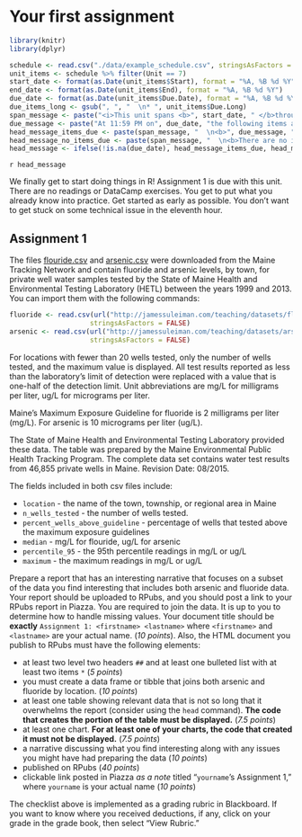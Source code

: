 # Your first assignment

```r
library(knitr)
library(dplyr)

schedule <- read.csv("./data/example_schedule.csv", stringsAsFactors = FALSE)
unit_items <- schedule %>% filter(Unit == 7)
start_date <- format(as.Date(unit_items$Start), format = "%A, %B %d %Y")
end_date <- format(as.Date(unit_items$End), format = "%A, %B %d %Y")
due_date <- format(as.Date(unit_items$Due.Date), format = "%A, %B %d %Y")
due_items_long <- gsub(", ", "  \n* ", unit_items$Due.Long)
span_message <- paste("<i>This unit spans <b>", start_date, " </b>through <b>", end_date, "</b>.</i>", sep="")
due_message <- paste("At 11:59 PM on", due_date, "the following items are due:")
head_message_items_due <- paste(span_message, "  \n<b>", due_message, "</b>  \n\n* ", due_items_long, sep="")
head_message_no_items_due <- paste(span_message, "  \n<b>There are no items due this unit.</b>", sep="")
head_message <- ifelse(!is.na(due_date), head_message_items_due, head_message_no_items_due)
```
`r head_message`

We finally get to start doing things in R! Assignment 1 is due with this unit. There are no readings or DataCamp exercises. You get to put what you already know into practice. Get started as early as possible. You don't want to get stuck on some technical issue in the eleventh hour.

## Assignment 1

The files [flouride.csv](http://jamessuleiman.com/teaching/datasets/fluoride.csv) and [arsenic.csv](http://jamessuleiman.com/teaching/datasets/arsenic.csv) were downloaded from the Maine Tracking Network and contain fluoride and arsenic levels, by town, for private well water samples tested by the State of Maine Health and Environmental Testing Laboratory (HETL) between the years 1999 and 2013. You can import them with the following commands:

```r
fluoride <- read.csv(url("http://jamessuleiman.com/teaching/datasets/fluoride.csv"),
                    stringsAsFactors = FALSE)
arsenic <- read.csv(url("http://jamessuleiman.com/teaching/datasets/arsenic.csv"),
                    stringsAsFactors = FALSE)
```

For locations with fewer than 20 wells tested, only the number of wells tested, and the maximum value is displayed. All test results reported as less than the laboratory’s limit of detection were replaced with a value that is one-half of the detection limit. Unit abbreviations are mg/L for milligrams per liter, ug/L for micrograms per liter.

Maine's Maximum Exposure Guideline for fluoride is 2 milligrams per liter (mg/L). For arsenic is 10 micrograms per liter (ug/L).

The State of Maine Health and Environmental Testing Laboratory provided these data. The table was prepared by the Maine Environmental Public Health Tracking Program. The complete data set contains water test results from 46,855 private wells in Maine. Revision Date: 08/2015.

The fields included in both csv files include:

* `location` - the name of the town, township, or regional area in Maine
* `n_wells_tested` - the number of wells tested.
* `percent_wells_above_guideline` - percentage of wells that tested above the maximum exposure guidelines
* `median` - mg/L for flouride, ug/L for arsenic
* `percentile_95` - the 95th percentile readings in mg/L or ug/L
* `maximum` - the maximum readings in mg/L or ug/L

Prepare a report that has an interesting narrative that focuses on a subset of the data you find interesting that includes both arsenic and fluoride data. Your report should be uploaded to RPubs, and you should post a link to your RPubs report in Piazza. You are required to join the data. It is up to you to determine how to handle missing values. Your document title should be **exactly** `Assignment 1: <firstname> <lastname>` where `<firstname>` and `<lastname>` are your actual name. (_10 points_). Also, the HTML document you publish to RPubs must have the following elements:

* at least two level two headers `##` and at least one bulleted list with at least two items `*` (_5 points_)
* you must create a data frame or tibble that joins both arsenic and fluoride by location. (_10 points_)
* at least one table showing relevant data that is not so long that it overwhelms the report (consider using the `head` command). **The code that creates the portion of the table must be displayed.** (_7.5 points_)
* at least one chart. **For at least one of your charts, the code that created it must not be displayed.** (_7.5 points_)
* a narrative discussing what you find interesting along with any issues you might have had preparing the data (_10 points_)
* published on RPubs (_40 points_)
* clickable link posted in Piazza *as a note* titled "`yourname`'s Assignment 1," where `yourname` is your actual name (_10 points_)

The checklist above is implemented as a grading rubric in Blackboard. If you want to know where you received deductions, if any, click on your grade in the grade book, then select "View Rubric."